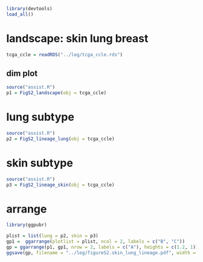 ```r
library(devtools)
load_all()
```

# landscape: skin lung breast
```r
tcga_ccle = readRDS("../log/tcga_ccle.rds")
```

## dim plot
```r
source("assist.R")
p1 = FigS2_landscape(obj = tcga_ccle) 
```

# lung subtype
```r
source("assist.R")
p2 = FigS2_lineage_lung(obj = tcga_ccle)
```

# skin subtype
```r
source("assist.R")
p3 = FigS2_lineage_skin(obj = tcga_ccle)
```

# arrange
```r
library(ggpubr)

plist = list(lung = p2, skin = p3)
gp1 =  ggarrange(plotlist = plist, ncol = 2, labels = c("B", "C"))
gp = ggarrange(p1, gp1, nrow = 2, labels = c("A"), heights = c(1.2, 1))
ggsave(gp, filename = "../log/figureS2.skin_lung_lineage.pdf", width = 8, height = 8)
```

